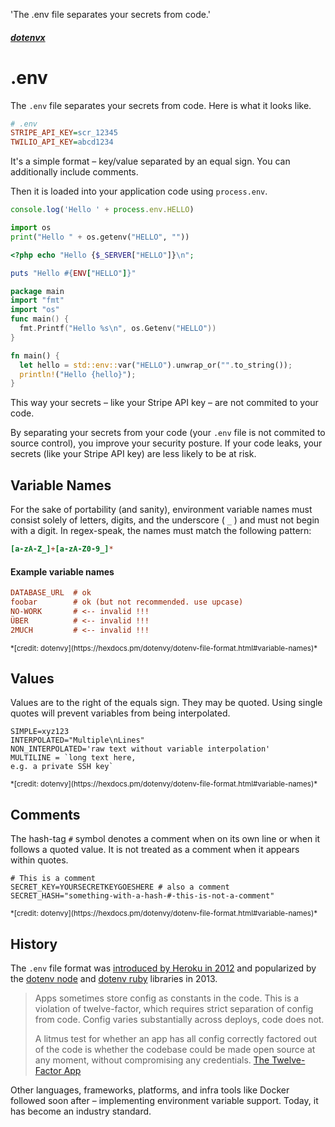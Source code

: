   'The .env file separates your secrets from code.'

##### [dotenvx](/docs)
# .env

The `.env` file separates your secrets from code. Here is what it looks like.

```ini {{ title: '.env' }}
# .env
STRIPE_API_KEY=scr_12345
TWILIO_API_KEY=abcd1234
```

It's a simple format – key/value separated by an equal sign. You can additionally include comments.

Then it is loaded into your application code using `process.env`.

<CodeGroup>

```js {{ title: 'Node' }}
console.log('Hello ' + process.env.HELLO)
```

```python {{ title: 'Python' }}
import os
print("Hello " + os.getenv("HELLO", ""))
```

```php {{ title: 'PHP' }}
<?php echo "Hello {$_SERVER["HELLO"]}\n";
```

```ruby {{ title: 'Ruby' }}
puts "Hello #{ENV["HELLO"]}"
```

```go {{ title: 'Go' }}
package main
import "fmt"
import "os"
func main() {
  fmt.Printf("Hello %s\n", os.Getenv("HELLO"))
}
```

```rust {{ title: 'Rust' }}
fn main() {
  let hello = std::env::var("HELLO").unwrap_or("".to_string());
  println!("Hello {hello}");
}
```

</CodeGroup>

This way your secrets – like your Stripe API key – are not commited to your code.

By separating your secrets from your code (your `.env` file is not commited to source control), you improve your security posture. If your code leaks, your secrets (like your Stripe API key) are less likely to be at risk.

## Variable Names

For the sake of portability (and sanity), environment variable names must consist solely of letters, digits, and the underscore ( `_` ) and must not begin with a digit. In regex-speak, the names must match the following pattern:

```ini
[a-zA-Z_]+[a-zA-Z0-9_]*
```

#### Example variable names

```ini
DATABASE_URL  # ok
foobar        # ok (but not recommended. use upcase)
NO-WORK       # <-- invalid !!!
ÜBER          # <-- invalid !!!
2MUCH         # <-- invalid !!!
```

<small>
*[credit: dotenvy](https://hexdocs.pm/dotenvy/dotenv-file-format.html#variable-names)*
</small>

## Values

Values are to the right of the equals sign. They may be quoted. Using single quotes will prevent variables from being interpolated.

```
SIMPLE=xyz123
INTERPOLATED="Multiple\nLines"
NON_INTERPOLATED='raw text without variable interpolation'
MULTILINE = `long text here,
e.g. a private SSH key`
```

<small>
*[credit: dotenvy](https://hexdocs.pm/dotenvy/dotenv-file-format.html#variable-names)*
</small>

## Comments

The hash-tag `#` symbol denotes a comment when on its own line or when it follows a quoted value. It is not treated as a comment when it appears within quotes.

```
# This is a comment
SECRET_KEY=YOURSECRETKEYGOESHERE # also a comment
SECRET_HASH="something-with-a-hash-#-this-is-not-a-comment"
```

<small>
*[credit: dotenvy](https://hexdocs.pm/dotenvy/dotenv-file-format.html#variable-names)*
</small>

## History

The `.env` file format was [introduced by Heroku in 2012](https://12factor.net/config) and popularized by the [dotenv node](https://www.npmjs.com/package/dotenv) and [dotenv ruby](https://github.com/bkeepers/dotenv) libraries in 2013.

> Apps sometimes store config as constants in the code. This is a violation of twelve-factor, which requires strict separation of config from code. Config varies substantially across deploys, code does not.
> 
> A litmus test for whether an app has all config correctly factored out of the code is whether the codebase could be made open source at any moment, without compromising any credentials.
> [The Twelve-Factor App](https://12factor.net/config)

Other languages, frameworks, platforms, and infra tools like Docker followed soon after – implementing environment variable support. Today, it has become an industry standard.
